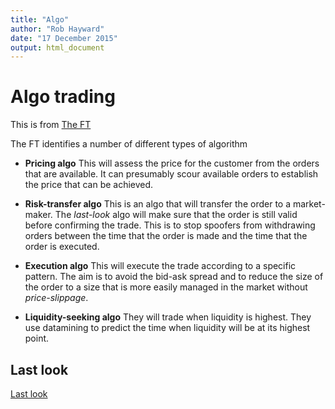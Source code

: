 ---
title: "Algo"
author: "Rob Hayward"
date: "17 December 2015"
output: html_document
---

# Algo trading
This is from [The FT](https://next.ft.com/content/a61eed46-8f9f-11e5-a549-b89a1dfede9b?ftcamp)

The FT identifies a number of different types of algorithm

* **Pricing algo**
This will assess the price for the customer from the orders that are available.  It can presumably scour available orders to establish the price that can be achieved. 

* **Risk-transfer algo**
This is an algo that will transfer the order to a market-maker.  The *last-look* algo will make sure that the order is still valid before confirming the trade. This is to stop spoofers from withdrawing orders between the time that the order is made and the time that the order is executed.  

* **Execution algo**
This will execute the trade according to a specific pattern. The aim is to avoid the bid-ask spread and to reduce the size of the order to a size that is more easily managed in the market without *price-slippage*. 

* **Liquidity-seeking algo**
They will trade when liquidity is highest. They use datamining to predict the time when liquidity will be at its highest point. 

## Last look
[Last look](https://next.ft.com/content/875640f0-a325-11e5-bc70-7ff6d4fd203a)
